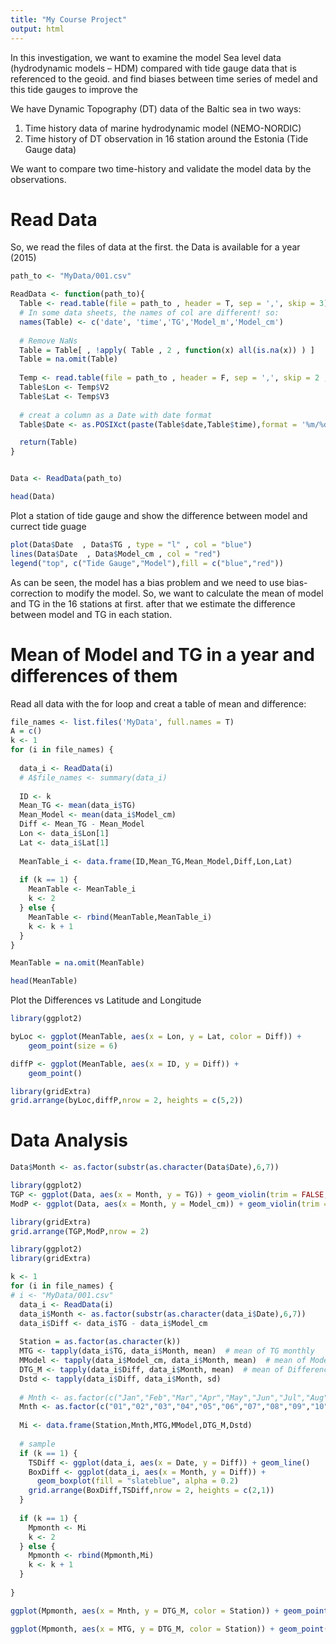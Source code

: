 ```yaml
---
title: "My Course Project"
output: html
---
```


In this investigation, we want to examine the model Sea level data (hydrodynamic models – HDM) compared with tide gauge data that is referenced to the geoid. and find biases between time series of medel and this tide gauges to improve the 

We have Dynamic Topography (DT) data of the Baltic sea in two ways:

1. Time history data of marine hydrodynamic model (NEMO-NORDIC)
2. Time history of DT observation in 16 station around the Estonia (Tide Gauge data)

We want to compare two time-history and validate the model data by the observations.

# Read Data
So, we read the files of data at the first. the Data is available for a year (2015)

```r
path_to <- "MyData/001.csv"

ReadData <- function(path_to){
  Table <- read.table(file = path_to , header = T, sep = ',', skip = 3)
  # In some data sheets, the names of col are different! so:
  names(Table) <- c('date', 'time','TG','Model_m','Model_cm')
  
  # Remove NaNs
  Table = Table[ , !apply( Table , 2 , function(x) all(is.na(x)) ) ]
  Table = na.omit(Table)
  
  Temp <- read.table(file = path_to , header = F, sep = ',', skip = 2 , nrows = 1)
  Table$Lon <- Temp$V2
  Table$Lat <- Temp$V3
  
  # creat a column as a Date with date format
  Table$Date <- as.POSIXct(paste(Table$date,Table$time),format = '%m/%d/%Y %H:%M:%OS',tz = 'UTC')

  return(Table)
}


Data <- ReadData(path_to)

head(Data)
```

Plot a station of tide gauge and show the difference between model and currect tide guage

```r
plot(Data$Date  , Data$TG , type = "l" , col = "blue")
lines(Data$Date  , Data$Model_cm , col = "red")
legend("top", c("Tide Gauge","Model"),fill = c("blue","red"))
```
As can be seen, the model has a bias problem and we need to use bias-correction to modify the model.
So, we want to calculate the mean of model and TG in the 16 stations at first. after that we estimate the difference between model and TG in each station.

# Mean of Model and TG in a year and differences of them
Read all data with the for loop and creat a table of mean and difference:

```r
file_names <- list.files('MyData', full.names = T)
A = c()
k <- 1
for (i in file_names) {
  
  data_i <- ReadData(i)
  # A$file_names <- summary(data_i)
  
  ID <- k
  Mean_TG <- mean(data_i$TG)
  Mean_Model <- mean(data_i$Model_cm)
  Diff <- Mean_TG - Mean_Model
  Lon <- data_i$Lon[1]
  Lat <- data_i$Lat[1]
  
  MeanTable_i <- data.frame(ID,Mean_TG,Mean_Model,Diff,Lon,Lat)
  
  if (k == 1) {
    MeanTable <- MeanTable_i
    k <- 2
  } else {
    MeanTable <- rbind(MeanTable,MeanTable_i)
    k <- k + 1
  }
}

MeanTable = na.omit(MeanTable)

head(MeanTable)
```
Plot the Differences vs Latitude and Longitude
```r
library(ggplot2)

byLoc <- ggplot(MeanTable, aes(x = Lon, y = Lat, color = Diff)) + 
    geom_point(size = 6)

diffP <- ggplot(MeanTable, aes(x = ID, y = Diff)) + 
    geom_point()

library(gridExtra)
grid.arrange(byLoc,diffP,nrow = 2, heights = c(5,2))
```
# Data Analysis

```r
Data$Month <- as.factor(substr(as.character(Data$Date),6,7))

library(ggplot2)
TGP <- ggplot(Data, aes(x = Month, y = TG)) + geom_violin(trim = FALSE, colour = "#3366FF") + geom_boxplot(width = 0.1)
ModP <- ggplot(Data, aes(x = Month, y = Model_cm)) + geom_violin(trim = FALSE) + geom_boxplot(width = 0.1)

library(gridExtra)
grid.arrange(TGP,ModP,nrow = 2)

```


```r
library(ggplot2)
library(gridExtra)

k <- 1
for (i in file_names) {
# i <- "MyData/001.csv"
  data_i <- ReadData(i)
  data_i$Month <- as.factor(substr(as.character(data_i$Date),6,7))
  data_i$Diff <- data_i$TG - data_i$Model_cm
  
  Station = as.factor(as.character(k))
  MTG <- tapply(data_i$TG, data_i$Month, mean)  # mean of TG monthly
  MModel <- tapply(data_i$Model_cm, data_i$Month, mean)  # mean of Model monthly
  DTG_M <- tapply(data_i$Diff, data_i$Month, mean)  # mean of Difference monthly (TG - Model)
  Dstd <- tapply(data_i$Diff, data_i$Month, sd)
  
  # Mnth <- as.factor(c("Jan","Feb","Mar","Apr","May","Jun","Jul","Aug","Sep","Oct","Nov","Dec"))
  Mnth <- as.factor(c("01","02","03","04","05","06","07","08","09","10","11","12"))
  
  Mi <- data.frame(Station,Mnth,MTG,MModel,DTG_M,Dstd)
  
  # sample
  if (k == 1) {
    TSDiff <- ggplot(data_i, aes(x = Date, y = Diff)) + geom_line()
    BoxDiff <- ggplot(data_i, aes(x = Month, y = Diff)) +
      geom_boxplot(fill = "slateblue", alpha = 0.2)
    grid.arrange(BoxDiff,TSDiff,nrow = 2, heights = c(2,1))
  }
  
  if (k == 1) {
    Mpmonth <- Mi
    k <- 2
  } else {
    Mpmonth <- rbind(Mpmonth,Mi)
    k <- k + 1
  }
  
}

ggplot(Mpmonth, aes(x = Mnth, y = DTG_M, color = Station)) + geom_point(size = 2)

ggplot(Mpmonth, aes(x = MTG, y = DTG_M, color = Station)) + geom_point(size = 2)



```



